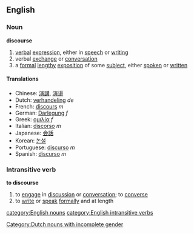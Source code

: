 ==English==
===Noun===
'''discourse'''

# [[verbal]] [[expression]], either in [[speech]] or [[writing]]
# verbal [[exchange]] or [[conversation]]
# a [[formal]] [[lengthy]] [[exposition]] of some [[subject]], either [[spoken]] or [[written]]

====Translations====
*Chinese: [[演講]], [[演讲]]
*Dutch: [[verhandeling]] ''de'' [[Category:Dutch nouns with incomplete gender]]
*French: [[discours]] ''m''
*German: [[Darlegung]] ''f''
*Greek: [[ομιλία]] ''f''
*Italian: [[discorso]] ''m''
*Japanese: [[会話]]
*Korean: [[논설]]
*Portuguese: [[discurso]] ''m''
*Spanish: [[discurso]] ''m''

===Intransitive verb===
'''to discourse'''

# to [[engage]] in [[discussion]] or [[conversation]]; to [[converse]]
# to [[write]] or [[speak]] [[formally]] and at length

[[category:English nouns]]
[[category:English intransitive verbs]]